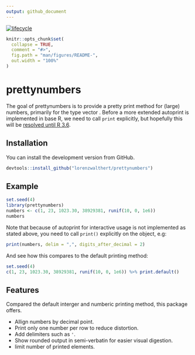 ```yaml
---
output: github_document
---
```


[![lifecycle](https://img.shields.io/badge/lifecycle-experimental-orange.svg)](https://www.tidyverse.org/lifecycle/#experimental)

<!-- README.md is generated from README.Rmd. Please edit that file -->

```r
knitr::opts_chunk$set(
  collapse = TRUE,
  comment = "#>",
  fig.path = "man/figures/README-",
  out.width = "100%"
)
```

# prettynumbers

The goal of prettynumbers is to provide a pretty print method for (large)
numbers, primarily for the type vector . Before a more extended autoprint is
implemented in base R, we need to call `print` explicitly, but hopefully this
will be [resolved until R
3.6](https://twitter.com/_lionelhenry/status/1014078544086003712).

## Installation

You can install the development version from GitHub.

```r
devtools::install_github("lorenzwalthert/prettynumbers") 
```

## Example


```r
set.seed(4)
library(prettynumbers)
numbers <- c(1, 23, 1023.30, 38929381, runif(10, 0, 1e6))
numbers
```

Note that because of autoprint for interactive usage is not implemented as 
stated above, you need to call `print()` explicitly on the object, e.g:

```r
print(numbers, delim = ",", digits_after_decimal = 2)
```

And see how this compares to the default printing method:
```r
set.seed(4)
c(1, 23, 1023.30, 38929381, runif(10, 0, 1e6)) %>% print.default()
```


## Features

Compared the default interger and numberic printing method, this package offers. 

* Allign numbers by decimal point.
* Print only one number per row to reduce distortion.
* Add delimiters such as `'`. 
* Show rounded output in semi-verbatin for easier visual digestion.
* limit number of printed elements.

